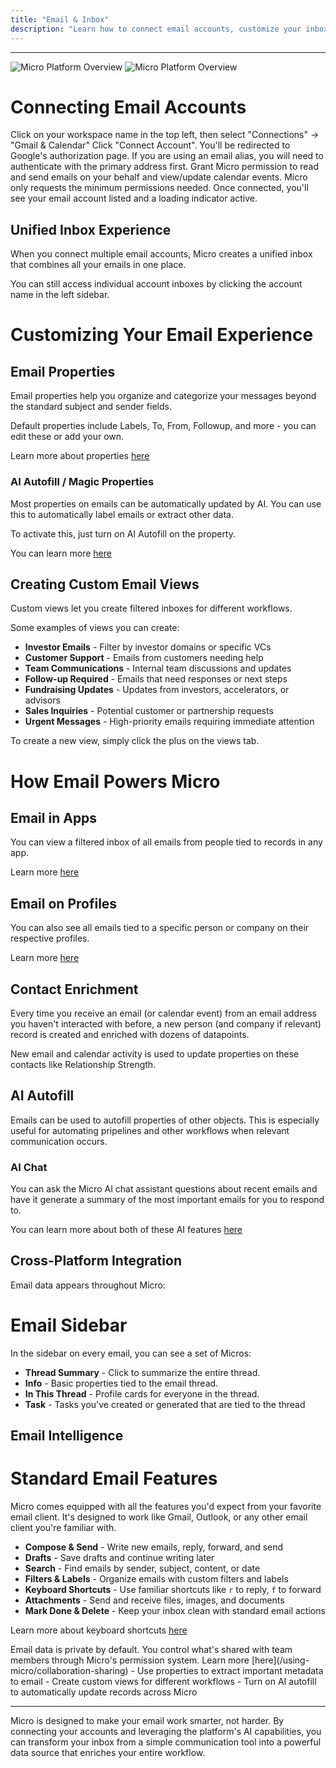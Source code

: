 ```yaml
---
title: "Email & Inbox"
description: "Learn how to connect email accounts, customize your inbox experience, and leverage email data throughout Micro"
---
```


---

<div className="my-8">
  <img src="/images/email-light.png" alt="Micro Platform Overview" className="rounded-lg shadow-lg dark:hidden" />
  <img src="/images/email-dark.png" alt="Micro Platform Overview" className="rounded-lg shadow-lg hidden dark:block" />
</div>  

# Connecting Email Accounts

<Steps>
<Step title="Access Email Settings">
  Click on your workspace name in the top left, then select "Connections" → "Gmail & Calendar"
</Step>

<Step title="Connect Gmail Account">
  Click "Connect Account". You'll be redirected to Google's authorization page.
  
  <Note>
  If you are using an email alias, you will need to authenticate with the primary address first.
  </Note>
</Step>

<Step title="Authorize Access">
  Grant Micro permission to read and send emails on your behalf and view/update calendar events. Micro only requests the minimum permissions needed.
</Step>

<Step title="Verify Connection">
  Once connected, you'll see your email account listed and a loading indicator active.
</Step>
</Steps>

## Unified Inbox Experience

When you connect multiple email accounts, Micro creates a unified inbox that combines all your emails in one place. 


<Note>
You can still access individual account inboxes by clicking the account name in the left sidebar.
</Note>

# Customizing Your Email Experience

## Email Properties

Email properties help you organize and categorize your messages beyond the standard subject and sender fields.

Default properties include Labels, To, From, Followup, and more - you can edit these or add your own.

Learn more about properties [here](/using-micro/objects-properties)

### AI Autofill / Magic Properties

Most properties on emails can be automatically updated by AI. You can use this to automatically label emails or extract other data.

To activate this, just turn on AI Autofill on the property.

You can learn more [here](/using-micro/ai-automations)

## Creating Custom Email Views

Custom views let you create filtered inboxes for different workflows. 

Some examples of views you can create:
- **Investor Emails** - Filter by investor domains or specific VCs
- **Customer Support** - Emails from customers needing help
- **Team Communications** - Internal team discussions and updates
- **Follow-up Required** - Emails that need responses or next steps
- **Fundraising Updates** - Updates from investors, accelerators, or advisors
- **Sales Inquiries** - Potential customer or partnership requests
- **Urgent Messages** - High-priority emails requiring immediate attention

To create a new view, simply click the plus on the views tab.


# How Email Powers Micro

## Email in Apps

You can view a filtered inbox of all emails from people tied to records in any app. 

Learn more [here](/using-micro/apps-crm)


## Email on Profiles

You can also see all emails tied to a specific person or company on their respective profiles. 

Learn more [here](/using-micro/people-companies)

## Contact Enrichment

Every time you receive an email (or calendar event) from an email address you haven't interacted with before, a new person (and company if relevant) record is created and enriched with dozens of datapoints.

New email and calendar activity is used to update properties on these contacts like Relationship Strength.


## AI Autofill
Emails can be used to autofill properties of other objects. This is especially useful for automating pripelines and other workflows when relevant communication occurs.

### AI Chat
You can ask the Micro AI chat assistant questions about recent emails and have it generate a summary of the most important emails for you to respond to.

You can learn more about both of these AI features [here](/using-micro/ai-automations)

## Cross-Platform Integration

Email data appears throughout Micro:



# Email Sidebar

In the sidebar on every email, you can see a set of Micros:
- **Thread Summary** - Click to summarize the entire thread.
- **Info** - Basic properties tied to the email thread.
- **In This Thread** - Profile cards for everyone in the thread.
- **Task** - Tasks you've created or generated that are tied to the thread

## Email Intelligence


# Standard Email Features

Micro comes equipped with all the features you'd expect from your favorite email client. It's designed to work like Gmail, Outlook, or any other email client you're familiar with.

- **Compose & Send** - Write new emails, reply, forward, and send
- **Drafts** - Save drafts and continue writing later
- **Search** - Find emails by sender, subject, content, or date
- **Filters & Labels** - Organize emails with custom filters and labels
- **Keyboard Shortcuts** - Use familiar shortcuts like `r` to reply, `f` to forward
- **Attachments** - Send and receive files, images, and documents
- **Mark Done & Delete** - Keep your inbox clean with standard email actions

Learn more about keyboard shortcuts [here](/using-micro/keyboard-shortcuts)

<Note>
Email data is private by default. You control what's shared with team members through Micro's permission system. Learn more [here](/using-micro/collaboration-sharing)
</Note>



<Card title="Email Best Practices" icon="lightbulb">
  - Use properties to extract important metadata to email
  - Create custom views for different workflows
  - Turn on AI autofill to automatically update records across Micro
</Card>

---

Micro is designed to make your email work smarter, not harder. By connecting your accounts and leveraging the platform's AI capabilities, you can transform your inbox from a simple communication tool into a powerful data source that enriches your entire workflow.
